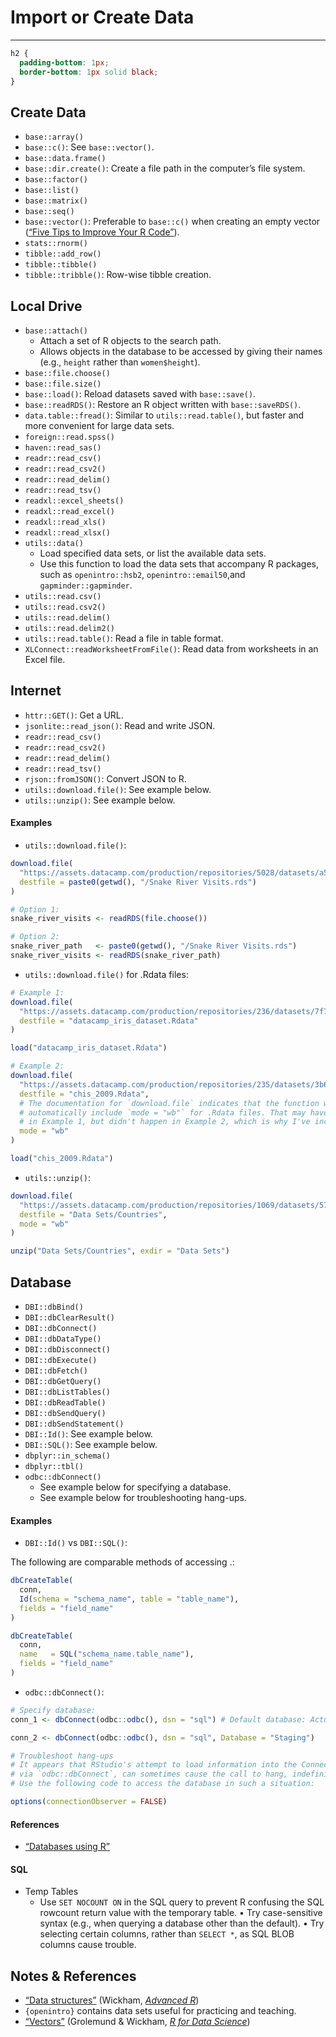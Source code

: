 # Import or Create Data
***

```css
h2 {
  padding-bottom: 1px;
  border-bottom: 1px solid black;
}
```

## Create Data

* `base::array()`
* `base::c()`: See `base::vector()`.
* `base::data.frame()`
* `base::dir.create()`: Create a file path in the computer's file system.
* `base::factor()`
* `base::list()`
* `base::matrix()`
* `base::seq()`
* `base::vector()`: Preferable to `base::c()` when creating an empty vector (["Five Tips to Improve Your R Code"](https://www.datacamp.com/community/tutorials/five-tips-r-code-improve)).
* `stats::rnorm()`
* `tibble::add_row()`
* `tibble::tibble()`
* `tibble::tribble()`: Row-wise tibble creation.

## Local Drive

* `base::attach()`
  * Attach a set of R objects to the search path.
  * Allows objects in the database to be accessed by giving their names (e.g., `height` rather than `women$height`).
* `base::file.choose()`
* `base::file.size()`
* `base::load()`: Reload datasets saved with `base::save()`.
* `base::readRDS()`: Restore an R object written with `base::saveRDS()`.
* `data.table::fread()`: Similar to `utils::read.table()`, but faster and more convenient for large data sets.
* `foreign::read.spss()`
* `haven::read_sas()`
* `readr::read_csv()`
* `readr::read_csv2()`
* `readr::read_delim()`
* `readr::read_tsv()`
* `readxl::excel_sheets()`
* `readxl::read_excel()`
* `readxl::read_xls()`
* `readxl::read_xlsx()`
* `utils::data()`
  * Load specified data sets, or list the available data sets.
  * Use this function to load the data sets that accompany R packages, such as `openintro::hsb2`, `openintro::email50`,and `gapminder::gapminder`.
* `utils::read.csv()`
* `utils::read.csv2()`
* `utils::read.delim()`
* `utils::read.delim2()`
* `utils::read.table()`: Read a file in table format.
* `XLConnect::readWorksheetFromFile()`: Read data from worksheets in an Excel file.

## Internet

* `httr::GET()`: Get a URL.
* `jsonlite::read_json()`: Read and write JSON.
* `readr::read_csv()`
* `readr::read_csv2()`
* `readr::read_delim()`
* `readr::read_tsv()`
* `rjson::fromJSON()`: Convert JSON to R.
* `utils::download.file()`: See example below.
* `utils::unzip()`: See example below.  

#### Examples

* `utils::download.file()`:

```r
download.file(
  "https://assets.datacamp.com/production/repositories/5028/datasets/a55843f83746968c7f118d82ed727db9c71e891f/snake_river_visits.rds",
  destfile = paste0(getwd(), "/Snake River Visits.rds")
)

# Option 1:
snake_river_visits <- readRDS(file.choose())

# Option 2:
snake_river_path   <- paste0(getwd(), "/Snake River Visits.rds")
snake_river_visits <- readRDS(snake_river_path)
```

* `utils::download.file()` for .Rdata files:

```r
# Example 1:
download.file(
  "https://assets.datacamp.com/production/repositories/236/datasets/7f714f993f1ad4c3d26412ae1e537ce6355b1b54/iris.RData", 
  destfile = "datacamp_iris_dataset.Rdata"
)

load("datacamp_iris_dataset.Rdata")

# Example 2:
download.file(
  "https://assets.datacamp.com/production/repositories/235/datasets/3b6fc2923b599058584b57d8c605c6bef454d273/CHIS2009_reduced_2.Rdata",
  destfile = "chis_2009.Rdata",
  # The documentation for `download.file` indicates that the function will
  # automatically include `mode = "wb"` for .Rdata files. That may have happened
  # in Example 1, but didn't happen in Example 2, which is why I've included it.
  mode = "wb"
)

load("chis_2009.Rdata")
```

* `utils::unzip()`:

```r
download.file(
  "https://assets.datacamp.com/production/repositories/1069/datasets/578834f5908e3b2fa575429a287586d1eaeb2e54/countries2.zip",
  destfile = "Data Sets/Countries",
  mode = "wb"
)

unzip("Data Sets/Countries", exdir = "Data Sets")
```

## Database

* `DBI::dbBind()`
* `DBI::dbClearResult()`
* `DBI::dbConnect()`
* `DBI::dbDataType()`
* `DBI::dbDisconnect()`
* `DBI::dbExecute()`
* `DBI::dbFetch()`
* `DBI::dbGetQuery()`
* `DBI::dbListTables()`
* `DBI::dbReadTable()`
* `DBI::dbSendQuery()`
* `DBI::dbSendStatement()`
* `DBI::Id()`: See example below.
* `DBI::SQL()`: See example below.
* `dbplyr::in_schema()`
* `dbplyr::tbl()`
* `odbc::dbConnect()`
  * See example below for specifying a database.
  * See example below for troubleshooting hang-ups.

#### Examples

* `DBI::Id()` vs `DBI::SQL()`:

The following are comparable methods of accessing <schema_name>.<table_name>:

```r
dbCreateTable(
  conn,
  Id(schema = "schema_name", table = "table_name"),
  fields = "field_name"
)

dbCreateTable(
  conn,
  name   = SQL("schema_name.table_name"),
  fields = "field_name"
)
```

* `odbc::dbConnect()`:

```r
# Specify database:
conn_1 <- dbConnect(odbc::odbc(), dsn = "sql") # Default database: Actuary

conn_2 <- dbConnect(odbc::odbc(), dsn = "sql", Database = "Staging")

# Troubleshoot hang-ups
# It appears that RStudio's attempt to load information into the Connection Pane,
# via `odbc::dbConnect`, can sometimes cause the call to hang, indefinitely.
# Use the following code to access the database in such a situation:

options(connectionObserver = FALSE)
```

#### References

* ["Databases using R"](db.rstudio.com)

#### SQL

* Temp Tables
  * Use `SET NOCOUNT ON` in the SQL query to prevent R confusing the SQL rowcount return value with the temporary table.
•	Try case-sensitive syntax (e.g., when querying a database other than the default).
•	Try selecting certain columns, rather than `SELECT *`, as SQL BLOB columns cause trouble. 

## Notes & References

* ["Data structures"](http://adv-r.had.co.nz/Data-structures.html) (Wickham, [*Advanced R*](http://adv-r.had.co.nz/))
* `{openintro}` contains data sets useful for practicing and teaching.
* ["Vectors"](https://r4ds.had.co.nz/vectors.html) (Grolemund & Wickham, [*R for Data Science*](https://r4ds.had.co.nz/))